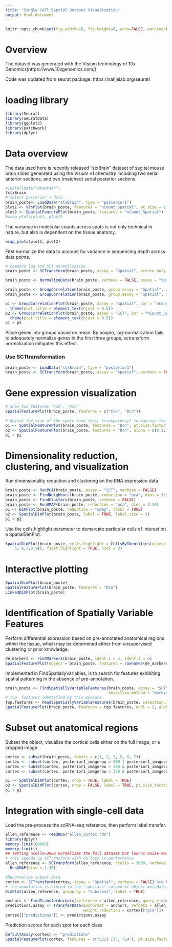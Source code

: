 ---
title: "Single Cell Saptial Dataset Visualization"
output: html_document
---

```{r  global-options, include=FALSE}
knitr::opts_chunk$set(fig.width=16, fig.height=6, echo=FALSE, warning=FALSE, message=FALSE,comment=FALSE)
```

# Overview
The dataset was generated with the Visium technology of 10x Genomics(https://www.10xgenomics.com/)

Code was updated from seurat package: https://satijalab.org/seurat/

# loading library
```{r, warning=FALSE, comment=FALSE,message=FALSE}
library(Seurat)
library(SeuratData)
library(ggplot2)
library(patchwork)
library(dplyr)
```

# Data overview
The data used here is recently released "stxBrain" dataset of sagital mouse brain slices generated using the Visium v1 chemistry including two serial anterior sections, and two (matched) serial posterior sections.

```{r, warning=FALSE, comment=FALSE}
#InstallData("stxBrain")
?stxBrain
# select posterior 1 data
brain_poste<- LoadData("stxBrain", type = "posterior1")
plot1 <- VlnPlot(brain_poste, features = "nCount_Spatial", pt.size = 0.1) + NoLegend()
plot2 <- SpatialFeaturePlot(brain_poste, features = "nCount_Spatial") + theme(legend.position = "right")
#wrap_plots(plot1, plot2)
```

The variance in molecular counts across spots is not only technical in nature, but also is dependent on the tissue anatomy.
```{r}
wrap_plots(plot1, plot2)
```

First normalize the data  to account for variance in sequencing depth across data points.

```{r, warning=FALSE, comment=FALSE,message=FALSE}
# compare log and SCT normalization
brain_poste <- SCTransform(brain_poste, assay = "Spatial", return.only.var.genes = FALSE, verbose = FALSE)

brain_poste <- NormalizeData(brain_poste, verbose = FALSE, assay = "Spatial")

brain_poste <- GroupCorrelation(brain_poste, group.assay = "Spatial", assay = "Spatial", slot = "data", do.plot = FALSE)
brain_poste <- GroupCorrelation(brain_poste, group.assay = "Spatial", assay = "SCT", slot = "scale.data", do.plot = FALSE)

p1 <- GroupCorrelationPlot(brain_poste, assay = "Spatial", cor = "nCount_Spatial_cor") + ggtitle("Log Normalization") + 
  theme(plot.title = element_text(hjust = 0.5))
p2 <- GroupCorrelationPlot(brain_poste, assay = "SCT", cor = "nCount_Spatial_cor") + ggtitle("SCTransform Normalization") + 
  theme(plot.title = element_text(hjust = 0.5))
p1 + p2
```

Place genes into groups based on mean. By boxplo, log-normalization fails to adequately normalize genes in the first three groups,  sctransform normalization mitigates this effect.

### Use SCTtransformation
```{r, warning=FALSE, comment=FALSE,message=FALSE}
brain_poste <- LoadData("stxBrain", type = "posterior1")
brain_poste <- SCTransform(brain_poste, assay = "Spatial", verbose = FALSE)
```


# Gene expression visualization

```{r}
# Show two features "Cck", "Dcn"
SpatialFeaturePlot(brain_poste, features = c("Cck", "Dcn"))

# Adjust the size of the spots (and their transparency) to improve the visualization of the histology image
p1 <- SpatialFeaturePlot(brain_poste, features = "Dcn", pt.size.factor = 1)
p2 <- SpatialFeaturePlot(brain_poste, features = "Dcn", alpha = c(0.1, 1))
p1 + p2
```

# Dimensionality reduction, clustering, and visualization
Run dimensionality reduction and clustering on the RNA expression data

```{r, warning=FALSE, comment=FALSE,message=FALSE}
brain_poste <- RunPCA(brain_poste, assay = "SCT", verbose = FALSE)
brain_poste <- FindNeighbors(brain_poste, reduction = "pca", dims = 1:30)
brain_poste <- FindClusters(brain_poste, verbose = FALSE)
brain_poste <- RunUMAP(brain_poste, reduction = "pca", dims = 1:30)
p1 <- DimPlot(brain_poste, reduction = "umap", label = TRUE)
p2 <- SpatialDimPlot(brain_poste, label = TRUE, label.size = 3)
p1 + p2
```

Use the cells.highlight parameter to demarcate particular cells of interest on a SpatialDimPlot. 
```{r}
SpatialDimPlot(brain_poste, cells.highlight = CellsByIdentities(object = brain_poste, idents = c(1, 2, 3, 4, 
    5, 6,7,8,9)), facet.highlight = TRUE, ncol = 3)
```

# Interactive plotting                                                                                                 
```{r, warning=FALSE, comment=FALSE,message=FALSE}
SpatialDimPlot(brain_poste)
SpatialFeaturePlot(brain_poste, features = "Dcn")
LinkedDimPlot(brain_poste)
```

# Identification of Spatially Variable Features
Perform differential expression based on pre-annotated anatomical regions within the tissue, which may be determined either from unsupervised clustering or prior knowledge. 
```{r, warning=FALSE, comment=FALSE,message=FALSE}

de_markers <- FindMarkers(brain_poste, ident.1 = 4, ident.2 = 6)
SpatialFeaturePlot(object = brain_poste, features = rownames(de_markers)[3:5], alpha = c(0.1, 1), ncol = 3)
```

Implemented in FindSpatiallyVariables, is to search for features exhibiting spatial patterning in the absence of pre-annotation. 

```{r}
brain_poste <- FindSpatiallyVariableFeatures(brain_poste, assay = "SCT", features = VariableFeatures(brain_poste)[1:1000], 
                                             selection.method = "markvariogram")
# top  features identified by this measure.
top.features <- head(SpatiallyVariableFeatures(brain_poste, selection.method = "markvariogram"), 9)
SpatialFeaturePlot(brain_poste, features = top.features, ncol = 3, alpha = c(0.1, 1))
```

# Subset out anatomical regions
Subset the object, visualize the cortical cells either on the full image, or a cropped image.
```{r}
cortex <- subset(brain_poste, idents = c(1, 2, 3, 5, 6, 7))
cortex <- subset(cortex, posterior1_imagerow > 500 | posterior1_imagecol < 250, invert = TRUE)
cortex <- subset(cortex, posterior1_imagerow > 300 & posterior1_imagecol > 350, invert = TRUE)
cortex <- subset(cortex, posterior1_imagerow > 350 & posterior1_imagecol > 450, invert = TRUE)

p1 <- SpatialDimPlot(cortex, crop = TRUE, label = TRUE)
p2 <- SpatialDimPlot(cortex, crop = FALSE, label = TRUE, pt.size.factor = 1, label.size = 3)
p1 + p2
```


# Integration with single-cell data
Load the pre-process the scRNA-seq reference, then perform label transfer.
```{r, warning=FALSE, comment=FALSE,message=FALSE}
allen_reference <- readRDS("allen_cortex.rds")
library(dplyr)
memory.limit(80000)
memory.limit()
## setting ncells=3000 normalizes the full dataset but learns noise models on 3k cells
# this speeds up SCTransform with no loss in performance
allen_reference <- SCTransform(allen_reference, ncells = 3000, verbose = FALSE) %>% RunPCA(verbose = FALSE) %>% 
  RunUMAP(dims = 1:30)
```



```{r,warning=FALSE, message=FALSE}
#Renormalize subset data
cortex <- SCTransform(cortex, assay = "Spatial", verbose = FALSE) %>% RunPCA(verbose = FALSE)
# the annotation is stored in the 'subclass' column of object metadata
DimPlot(allen_reference, group.by = "subclass", label = TRUE)

anchors <- FindTransferAnchors(reference = allen_reference, query = cortex, normalization.method = "SCT")
predictions.assay <- TransferData(anchorset = anchors, refdata = allen_reference$subclass, prediction.assay = TRUE, 
                                  weight.reduction = cortex[["pca"]])
cortex[["predictions"]] <- predictions.assay
```

Prediction scores for each spot for each class

```{r}
DefaultAssay(cortex) <- "predictions"
SpatialFeaturePlot(cortex, features = c("L2/3 IT", "L4"), pt.size.factor = 1.6, ncol = 2, crop = TRUE)
```

